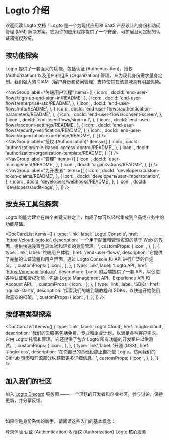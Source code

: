 
# Logto 介绍

欢迎阅读 Logto 文档！Logto 是一个为现代应用和 SaaS 产品设计的身份和访问管理 (IAM) 解决方案。它为你的应用程序提供了一个安全、可扩展且可定制的认证和授权系统。

## 按功能探索

Logto 提供了一套强大的功能，包括认证 (Authentication)、授权 (Authorization) 以及用户和组织 (Organization) 管理，专为现代身份需求量身定制。我们强大的 CIAM（客户身份和访问管理）支持使其在该领域具有明显优势。

<NavGroup
  label="终端用户流程"
  items={[
    {
      icon: <SignInIcon />,
      docId: 'end-user-flows/sign-up-and-sign-in/README',
    },
    {
      icon: <SsoIcon />,
      docId: 'end-user-flows/enterprise-sso/README',
    },
    {
      icon: <LockIcon />,
      docId: 'end-user-flows/mfa/README',
    },
    {
      icon: <ScreenIcon />,
      docId: 'end-user-flows/authentication-parameters/README',
    },
    {
      icon: <SecurityIcon />,
      docId: 'end-user-flows/consent-screen',
    },
    {
      icon: <SignOutIcon />,
      docId: 'end-user-flows/sign-out',
    },
    {
      icon: <GearIcon />,
      docId: 'end-user-flows/account-settings/README',
    },
    {
      icon: <SecurityIcon />,
      docId: 'end-user-flows/security-verification/README',
    },
    {
      icon: <OrganizationIcon />,
      docId: 'end-user-flows/organization-experience/README',
    },
  ]}
/>
<br />
<NavGroup
  label="授权 (Authorization)"
  items={[
    {
      icon: <AuthorizationIcon />,
      docId: 'authorization/role-based-access-control/README',
    },
    {
      icon: <AuthorizationIcon />,
      docId: 'authorization/organization-template/README',
    },
  ]}
/>
<br />
<NavGroup
  label="管理"
  items={[
    {
      icon: <UserManagementIcon />,
      docId: 'user-management/README',
    },
    {
      icon: <OrganizationIcon />,
      docId: 'organizations/README',
    },
  ]}
/>
<br />
<NavGroup
  label="为开发者"
  items={[
    {
      icon: <GearPlusIcon />,
      docId: 'developers/custom-token-claims/README',
    },
    {
      icon: <ImpersonationIcon />,
      docId: 'developers/user-impersonation',
    },
    {
      icon: <WebhookIcon />,
      docId: 'developers/webhooks/README',
    },
    {
      icon: <AuditLogIcon />,
      docId: 'developers/audit-logs',
    },
  ]}
/>

## 按支持工具包探索

Logto 的能力建立在四个关键支柱之上，构成了你可以轻松集成到产品或业务中的功能基础。

<DocCardList
  items={[
    {
      type: 'link',
      label: 'Logto Console',
      href: 'https://cloud.logto.io',
      description:
        '一个用于配置和管理资源的基于 Web 的界面，提供快速设置登录体验和轻松的身份管理。',
      customProps: {
        icon: <LogtoConsoleIcon />,
      },
    },
    {
      type: 'link',
      label: '终端用户体验',
      href: '/end-user-flows',
      description: '它提供了完整的认证流程和用户界面，通过 Logto Console 和 API 进行广泛的自定义。',
      customProps: {
        icon: <ExperienceIcon />,
      },
    },
    {
      type: 'link',
      label: 'Logto API',
      href: 'https://openapi.logto.io',
      description:
        'Logto 的后端提供了一套 API，以促进各种认证和授权功能，包括 Logto Management API、Experience API 和 Account API。',
      customProps: {
        icon: <LogtoApiIcon />,
      },
    },
    {
      type: 'link',
      label: 'SDKs',
      href: '/quick-starts',
      description: '探索我们的端到端教程和 SDKs，以快速开始使用你喜欢的框架。',
      customProps: {
        icon: <SdkIcon />,
      },
    },
  ]}
/>

## 按部署类型探索

<DocCardList
  items={[
    {
      type: 'link',
      label: 'Logto Cloud',
      href: '/logto-cloud',
      description:
        '我们的云服务包括免费、专业和企业计划，以满足各种客户需求。它由 Logto 托管和管理。它还提供了包含 Logto 所有功能的开发租户以供测试。',
      customProps: {
        icon: <CloudIcon />,
      },
    },
    {
      type: 'link',
      label: '开源 (OSS)',
      href: '/logto-oss',
      description:
        '在你自己的基础设施上自托管 Logto。访问我们的 GitHub 页面和开源部分以获取更多详细信息。',
      customProps: {
        icon: <OpenSourceIcon />,
      },
    },
  ]}
/>

## 加入我们的社区

加入 [Logto Discord](https://discord.gg/UEPaF3j5e6) 服务器 —— 一个活跃的开发者和企业社区。参与讨论，保持更新，并分享反馈。

<br />

如果你是身份系统的新手，请阅读这些入门的基本概念：

<Url type="inline" href="/concepts/sign-in-experience">
  登录体验
</Url>
<Url type="inline" style={{ marginInlineStart: '24px' }} href="/concepts/authn-vs-authz">
  认证 (Authentication) & 授权 (Authorization)
</Url>
<Url type="inline" style={{ marginInlineStart: '24px' }} href="/concepts/core-service">
  Logto 核心服务
</Url>
